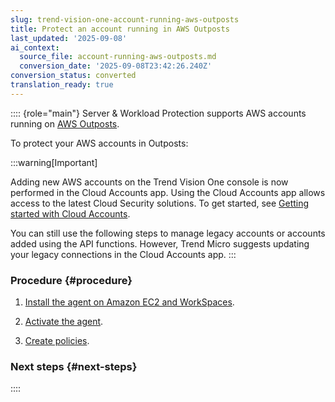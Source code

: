 ```yaml
---
slug: trend-vision-one-account-running-aws-outposts
title: Protect an account running in AWS Outposts
last_updated: '2025-09-08'
ai_context:
  source_file: account-running-aws-outposts.md
  conversion_date: '2025-09-08T23:42:26.240Z'
conversion_status: converted
translation_ready: true
---
```


:::: {role="main"}
Server & Workload Protection supports AWS accounts running on [AWS Outposts](https://aws.amazon.com/outposts/).

To protect your AWS accounts in Outposts:

:::warning[Important]

Adding new AWS accounts on the Trend Vision One console is now performed in the Cloud Accounts app. Using the Cloud Accounts app allows access to the latest Cloud Security solutions. To get started, see [Getting started with Cloud Accounts](getting-started-cloud-accounts.mdx).

You can still use the following steps to manage legacy accounts or accounts added using the API functions. However, Trend Micro suggests updating your legacy connections in the Cloud Accounts app.
:::

### Procedure {#procedure}

1.  [Install the agent on Amazon EC2 and WorkSpaces](install-agent-amazon-ec2-workspaces.mdx).

2.  [Activate the agent](activate-agent.mdx).

3.  [Create policies](create-policies.mdx).

### Next steps {#next-steps}
::::
